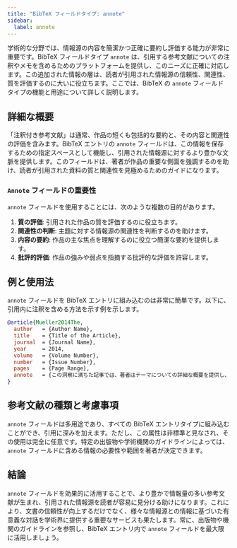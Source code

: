 ```yaml
---
title: "BibTeX フィールドタイプ: annote"  
sidebar:  
  label: annote  
---
```



学術的な分野では、情報源の内容を簡潔かつ正確に要約し評価する能力が非常に重要です。BibTeX フィールドタイプ `annote` は、引用する参考文献についての注釈やメモを含めるためのプラットフォームを提供し、このニーズに正確に対応します。この追加された情報の層は、読者が引用された情報源の信頼性、関連性、質を評価するのに大いに役立ちます。ここでは、BibTeX の `annote` フィールドタイプの機能と用途について詳しく説明します。

<CiteDrive />

## 詳細な概要

「注釈付き参考文献」は通常、作品の短くも包括的な要約と、その内容と関連性の評価を含みます。BibTeX エントリの `annote` フィールドは、この情報を保存するための指定スペースとして機能し、引用された情報源に対するより豊かな文脈を提供します。このフィールドは、著者が作品の重要な側面を強調するのを助け、読者が引用された資料の質と関連性を見極めるためのガイドになります。

### `Annote` フィールドの重要性

`annote` フィールドを使用することには、次のような複数の目的があります。

1. **質の評価**: 引用された作品の質を評価するのに役立ちます。
2. **関連性の判断**: 主題に対する情報源の関連性を判断するのを助けます。
3. **内容の要約**: 作品の主な焦点を理解するのに役立つ簡潔な要約を提供します。
4. **批評的評価**: 作品の強みや弱点を指摘する批評的な評価を許容します。

## 例と使用法

`annote` フィールドを BibTeX エントリに組み込むのは非常に簡単です。以下に、引用内に注釈を含める方法を示す例を示します。

```bibtex
@article{Mueller2014The,
  author   = {Author Name},
  title    = {Title of the Article},
  journal  = {Journal Name},
  year     = 2014,
  volume   = {Volume Number},
  number   = {Issue Number},
  pages    = {Page Range},
  annote   = {この洞察に満ちた記事では、著者はテーマについての詳細な概要を提供し、様々な次元を批判的に分析し、包括的な議論を展開しています。この資料は、...に焦点を当てた研究者にとって非常に関連性があります。},
}
```

## 参考文献の種類と考慮事項

`annote` フィールドは多用途であり、すべての BibTeX エントリタイプに組み込むことができ、引用に深みを加えます。ただし、この属性は非標準と見なされ、その使用は完全に任意です。特定の出版物や学術機関のガイドラインによっては、`annote` フィールドに含める情報の必要性や範囲を著者が決定できます。

## 結論

`annote` フィールドを効果的に活用することで、より豊かで情報量の多い参考文献が生まれ、引用された情報源を読者が容易に見分ける助けになります。これにより、文書の信頼性が向上するだけでなく、様々な情報源との情報に基づいた有意義な対話を学術界に提供する重要なサービスも果たします。常に、出版物や機関のガイドラインを参照し、BibTeX エントリ内で `annote` フィールドを最大限に活用しましょう。
